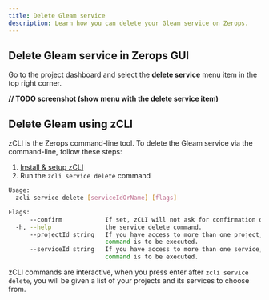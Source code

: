 ```yaml
---
title: Delete Gleam service
description: Learn how you can delete your Gleam service on Zerops.
---
```


## Delete Gleam service in Zerops GUI

Go to the project dashboard and select the **delete service** menu item in the top right corner.

**// TODO screenshot (show menu with the delete service item)**

## Delete Gleam using zCLI

zCLI is the Zerops command-line tool. To delete the Gleam service via the command-line, follow these steps:

1. [Install & setup zCLI](/references/cli)
2. Run the `zcli service delete` command

```sh
Usage:
  zcli service delete [serviceIdOrName] [flags]

Flags:
      --confirm            If set, zCLI will not ask for confirmation of destructive operations.
  -h, --help               the service delete command.
      --projectId string   If you have access to more than one project, you must specify the project ID for which the
                           command is to be executed.
      --serviceId string   If you have access to more than one service, you must specify the service ID for which the
                           command is to be executed.
```

zCLI commands are interactive, when you press enter after `zcli service delete`, you will be given a list of your projects and its services to choose from.
